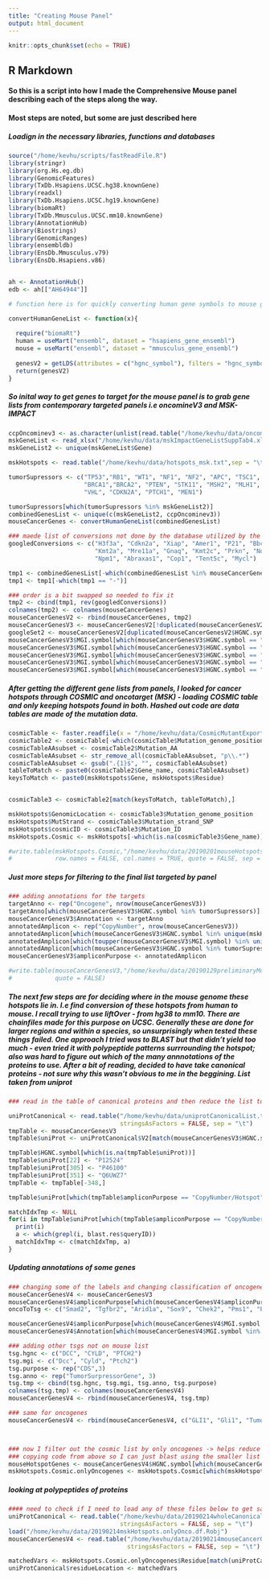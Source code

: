 ```yaml
---
title: "Creating Mouse Panel"
output: html_document
---
```


```r
knitr::opts_chunk$set(echo = TRUE)
```

## R Markdown

#### So this is a script into how I made the Comprehensive Mouse panel describing each of the steps along the way.
#### Most steps are noted, but some are just described here



##### Loadign in the necessary libraries, functions and databases
```r

source("/home/kevhu/scripts/fastReadFile.R")
library(stringr)
library(org.Hs.eg.db)
library(GenomicFeatures)
library(TxDb.Hsapiens.UCSC.hg38.knownGene)
library(readxl)
library(TxDb.Hsapiens.UCSC.hg19.knownGene)
library(biomaRt)
library(TxDb.Mmusculus.UCSC.mm10.knownGene)
library(AnnotationHub)
library(Biostrings)
library(GenomicRanges)
library(ensembldb)
library(EnsDb.Mmusculus.v79)
library(EnsDb.Hsapiens.v86)


ah <- AnnotationHub()
edb <- ah[["AH64944"]]

# function here is for quickly converting human gene symbols to mouse gene symbols - though it seems most mouse gene smybols are just lowercase versions of their human ones

convertHumanGeneList <- function(x){
  
  require("biomaRt")
  human = useMart("ensembl", dataset = "hsapiens_gene_ensembl")
  mouse = useMart("ensembl", dataset = "mmusculus_gene_ensembl")
  
  genesV2 = getLDS(attributes = c("hgnc_symbol"), filters = "hgnc_symbol", values = x , mart = human, attributesL = c("mgi_symbol"), martL = mouse, uniqueRows=T)
  return(genesV2)
}

```

##### So inital way to get genes to target for the mouse panel is to grab gene lists from contemporary targeted panels i.e oncomineV3 and MSK-IMPACT


```r

ccpOncominev3 <- as.character(unlist(read.table("/home/kevhu/data/oncomineV3")))
mskGeneList <- read_xlsx("/home/kevhu/data/mskImpactGeneListSuppTab4.xlsx", skip = 2)
mskGeneList2 <- unique(mskGeneList$Gene)

mskHotspots <- read.table("/home/kevhu/data/hotspots_msk.txt",sep = "\t", header = TRUE, stringsAsFactors = FALSE)

tumorSupressors <- c("TP53","RB1", "WT1", "NF1", "NF2", "APC", "TSC1", "TSC2", "SMAD4",
                     "BRCA1","BRCA2", "PTEN", "STK11", "MSH2", "MLH1", "CDH1", 
                     "VHL", "CDKN2A", "PTCH1", "MEN1")

tumorSupressors[which(tumorSupressors %in% mskGeneList2)]
combinedGenesList <- unique(c(mskGeneList2, ccpOncominev3))
mouseCancerGenes <- convertHumanGeneList(combinedGenesList)

### maede list of conversions not done by the database utilized by the function
googledConversions <- c("H3f3a", "Cdkn2a", "Xiap", "Amer1", "P21", "Bbc3", "Kmt2d", 
                        "Kmt2a", "Mre11a", "Gnaq", "Kmt2c", "Prkn", "Notch4", "Hist1h3b",
                        "Npm1", "Abraxas1", "Cop1", "Tent5c", "Mycl")

tmp1 <- combinedGenesList[-which(combinedGenesList %in% mouseCancerGenes$HGNC.symbol)]
tmp1 <- tmp1[-which(tmp1 == "-")]

### order is a bit swapped so needed to fix it
tmp2 <- cbind(tmp1, rev(googledConversions))
colnames(tmp2) <- colnames(mouseCancerGenes)
mouseCancerGenesV2 <- rbind(mouseCancerGenes, tmp2)
mouseCancerGenesV3 <- mouseCancerGenesV2[!duplicated(mouseCancerGenesV2$HGNC.symbol),]
googleSet2 <- mouseCancerGenesV2[duplicated(mouseCancerGenesV2$HGNC.symbol),]
mouseCancerGenesV3$MGI.symbol[which(mouseCancerGenesV3$HGNC.symbol == "MYC")] <- "Myc"
mouseCancerGenesV3$MGI.symbol[which(mouseCancerGenesV3$HGNC.symbol == "SPOP")] <- "Spop"
mouseCancerGenesV3$MGI.symbol[which(mouseCancerGenesV3$HGNC.symbol == "EIF1AX")] <- "Eif1ax"
mouseCancerGenesV3$MGI.symbol[which(mouseCancerGenesV3$HGNC.symbol == "MYCN")] <- "Mycn"
mouseCancerGenesV3$MGI.symbol[which(mouseCancerGenesV3$HGNC.symbol == "PMS2")] <-"Pms2"

```

##### After getting the different gene lists from panels, I looked for cancer hotspots through COSMIC and oncotarget (MSK) - loading COSMIC table and only keeping hotspots found in both. Hashed out code are data tables are made of the mutation data. 

```r
cosmicTable <- faster.readfile(x = "/home/kevhu/data/CosmicMutantExport.tsv", y= 0,sep = '\t')
cosmicTable2 <- cosmicTable[-which(cosmicTable$Mutation_genome_position == ""),]
cosmicTableAAsubset <- cosmicTable2$Mutation_AA
cosmicTableAAsubset <- str_remove_all(cosmicTableAAsubset, "p\\.*")
cosmicTableAAsubset <- gsub(".{1}$", "", cosmicTableAAsubset)
tableToMatch <- paste0(cosmicTable2$Gene_name, cosmicTableAAsubset)
keysToMatch <- paste0(mskHotspots$Gene, mskHotspots$Residue)


cosmicTable3 <- cosmicTable2[match(keysToMatch, tableToMatch),]

mskHotspots$GenomicLocation <- cosmicTable3$Mutation_genome_position
mskHotspots$MutStrand <- cosmicTable3$Mutation_strand_SNP
mskHotspots$cosmicID <- cosmicTable3$Mutation_ID
mskHotspots.Cosmic <- mskHotspots[-which(is.na(cosmicTable3$Gene_name)),]

#write.table(mskHotspots.Cosmic,"/home/kevhu/data/20190201mouseHotspots.txt",
#            row.names = FALSE, col.names = TRUE, quote = FALSE, sep = "\t")
```

##### Just more steps for filtering to the final list targeted by panel
```r

### adding annotations for the targets
targetAnno <- rep("Oncogene", nrow(mouseCancerGenesV3))
targetAnno[which(mouseCancerGenesV3$HGNC.symbol %in% tumorSupressors)] <- "TumorSupressorGene"
mouseCancerGenesV3$Annotation <- targetAnno
annotatedAmplicon <- rep("CopyNumber", nrow(mouseCancerGenesV3))
annotatedAmplicon[which(mouseCancerGenesV3$HGNC.symbol %in% unique(mskHotspots.Cosmic$Gene))] <- "CopyNumber/Hotspot"
annotatedAmplicon[which(toupper(mouseCancerGenesV3$MGI.symbol) %in% unique(mskHotspots.Cosmic$Gene))] <- "CopyNumber/Hotspot"
annotatedAmplicon[which(mouseCancerGenesV3$HGNC.symbol %in% tumorSupressors)] <- "AllExons"
mouseCancerGenesV3$ampliconPurpose <- annotatedAmplicon

#write.table(mouseCancerGenesV3,"/home/kevhu/data/20190129preliminaryMousePanelListCosmic.txt", sep = "\t", col.names = TRUE, row.names = FALSE,
#            quote = FALSE)

```


##### The next few steps are for deciding where in the mouse genome these hotspots lie in. I.e find conversion of these hotspots from human to mouse. I recall trying to use liftOver - from hg38 to mm10. There are chainfiles made for this purpose on UCSC. Generally these are done for larger regions and within a species, so unsurprisingly when tested these things failed. One approach I tried was to BLAST but that didn't yield too much - even tried it with polypeptide patterns surrrounding the hotspot; also was hard to figure out which of the many annnotations of the proteins to use. After a bit of reading, decided to have take canonical proteins - not sure why this wasn't obvious to me in the beggining. List taken from uniprot 

```r
### read in the table of canonical proteins and then reduce the list to ones of TSG since oncogenes are fully tiled in the design of the panel

uniProtCanonical <- read.table("/home/kevhu/data/uniprotCanonicalList.txt", skip = 1, header = FALSE,
                               stringsAsFactors = FALSE, sep = "\t")
tmpTable <- mouseCancerGenesV3
tmpTable$uniProt <- uniProtCanonical$V2[match(mouseCancerGenesV3$HGNC.symbol, uniProtCanonical$V1)]

tmpTable$HGNC.symbol[which(is.na(tmpTable$uniProt))]
tmpTable$uniProt[22] <- "P12524"
tmpTable$uniProt[305] <- "P46100"
tmpTable$uniProt[351] <- "Q6UWZ7"
tmpTable <- tmpTable[-348,]

tmpTable$uniProt[which(tmpTable$ampliconPurpose == "CopyNumber/Hotspot")]

matchIdxTmp <- NULL
for(i in tmpTable$uniProt[which(tmpTable$ampliconPurpose == "CopyNumber/Hotspot")]){
  print(i)
  a <- which(grepl(i, blast.res$queryID))
  matchIdxTmp <- c(matchIdxTmp, a)
}


```


##### Updating annotations of some genes
```r

### changing some of the labels and changing classification of oncogenes into TSGs
mouseCancerGenesV4 <- mouseCancerGenesV3
mouseCancerGenesV4$ampliconPurpose[which(mouseCancerGenesV4$ampliconPurpose == 'AllExons')] <- "CDS"
oncoToTsg <- c("Smad2", "Tgfbr2", "Arid1a", "Sox9", "Chek2", "Pms1", "Pms2", "Notch1", "Pole", "Axin1")

mouseCancerGenesV4$ampliconPurpose[which(mouseCancerGenesV4$MGI.symbol %in% oncoToTsg)] <- "CDS"
mouseCancerGenesV4$Annotation[which(mouseCancerGenesV4$MGI.symbol %in% oncoToTsg)] <- "TumorSupressorGene"

### adding other tsgs not on mouse list
tsg.hgnc <- c("DCC", "CYLD", "PTCH2")
tsg.mgi <- c("Dcc", "Cyld", "Ptch2")
tsg.purpose <- rep("CDS",3)
tsg.anno <- rep("TumorSurpressorGene", 3)
tsg.tmp <- cbind(tsg.hgnc, tsg.mgi, tsg.anno, tsg.purpose)
colnames(tsg.tmp) <- colnames(mouseCancerGenesV4)
mouseCancerGenesV4 <- rbind(mouseCancerGenesV4, tsg.tmp)

### same for oncogenes
mouseCancerGenesV4 <- rbind(mouseCancerGenesV4, c("GLI1", "Gli1", "TumorSupressorGene", "CDS"))



### now I filter out the cosmic list by only oncogenes -> helps reduce amount of things not found from blast results 
### copying code from above so I can just blast using the smaller list
mouseHotspotGenes <- mouseCancerGenesV4$HGNC.symbol[which(mouseCancerGenesV4$ampliconPurpose == "CopyNumber/Hotspot")]
mskHotspots.Cosmic.onlyOncogenes <- mskHotspots.Cosmic[which(mskHotspots.Cosmic$Gene %in% mouseHotspotGenes),]

```


##### looking at polypeptides of proteins
```r

#### need to check if I need to load any of these files below to get same results .... ?
uniProtCanonical <- read.table("/home/kevhu/data/20190214wholeCanonicalMouseProt.txt", skip = 1, header = FALSE,
                               stringsAsFactors = FALSE, sep = "\t")
load("/home/kevhu/data/20190214mskHotspots.onlyOnco.df.Robj")
mouseCancerGenesV4 <- read.table("/home/kevhu/data/20190214mouseCancerGenesV4.txt", header = TRUE,
                                 stringsAsFactors = FALSE, sep = "\t")

matchedVars <- mskHotspots.Cosmic.onlyOncogenes$Residue[match(uniProtCanonical$V1, mskHotspots.Cosmic.onlyOncogenes$Gene)]
uniProtCanonical$residueLocation <- matchedVars

```

